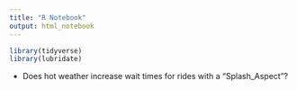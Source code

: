 ```yaml
---
title: "R Notebook"
output: html_notebook
---
```


```r
library(tidyverse)
library(lubridate)
```


- Does hot weather increase wait times for rides with a "Splash_Aspect"?
